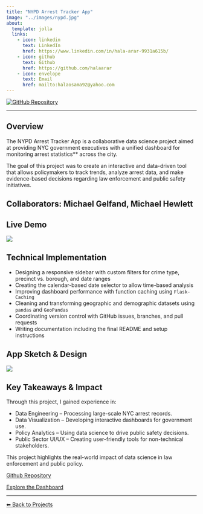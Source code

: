 ```yaml
---
title: "NYPD Arrest Tracker App"
image: "../images/nypd.jpg"
about:
  template: jolla
  links:
    - icon: linkedin
      text: LinkedIn
      href: https://www.linkedin.com/in/hala-arar-9931a615b/
    - icon: github
      text: Github
      href: https://github.com/halaarar
    - icon: envelope
      text: Email
      href: mailto:halaosama92@yahoo.com
---
```


<div class="center-content">
<a href="https://github.com/UBC-MDS/DSCI-532_2025_22_nyc-arrest-tracker">
    <img src="https://img.shields.io/badge/GitHub-Repository-blue?logo=github" alt="GitHub Repository">
</a>
<div>


--- 

## Overview

The NYPD Arrest Tracker App is a collaborative data science project aimed at providing NYC government executives with a unified dashboard for monitoring arrest statistics** across the city. 

The goal of this project was to create an interactive and data-driven tool that allows policymakers to track trends, analyze arrest data, and make evidence-based decisions regarding law enforcement and public safety initiatives.

Collaborators:  Michael Gelfand, Michael Hewlett
---

## Live Demo

![](../images/demo.gif)

## Technical Implementation

- Designing a responsive sidebar with custom filters for crime type, precinct vs. borough, and date ranges
- Creating the calendar-based date selector to allow time-based analysis
- Improving dashboard performance with function caching using `Flask-Caching`
- Cleaning and transforming geographic and demographic datasets using `pandas` and `GeoPandas`
- Coordinating version control with GitHub issues, branches, and pull requests
- Writing documentation including the final README and setup instructions


## App Sketch & Design

![](../images/nyc.png)



## Key Takeaways & Impact
Through this project, I gained experience in:

- Data Engineering – Processing large-scale NYC arrest records.
- Data Visualization – Developing interactive dashboards for government use.
- Policy Analytics – Using data science to drive public safety decisions.
- Public Sector UI/UX – Creating user-friendly tools for non-technical stakeholders.

This project highlights the real-world impact of data science in law enforcement and public policy.


[Github Repository](https://github.com/UBC-MDS/DSCI-532_2025_22_nyc-arrest-tracker){.btn .btn-outline-dark}

[Explore the Dashboard](https://dsci-532-2025-22-nyc-arrest-tracker.onrender.com){.btn .btn-outline-dark}



---


[⬅ Back to Projects](../projects.qmd)

